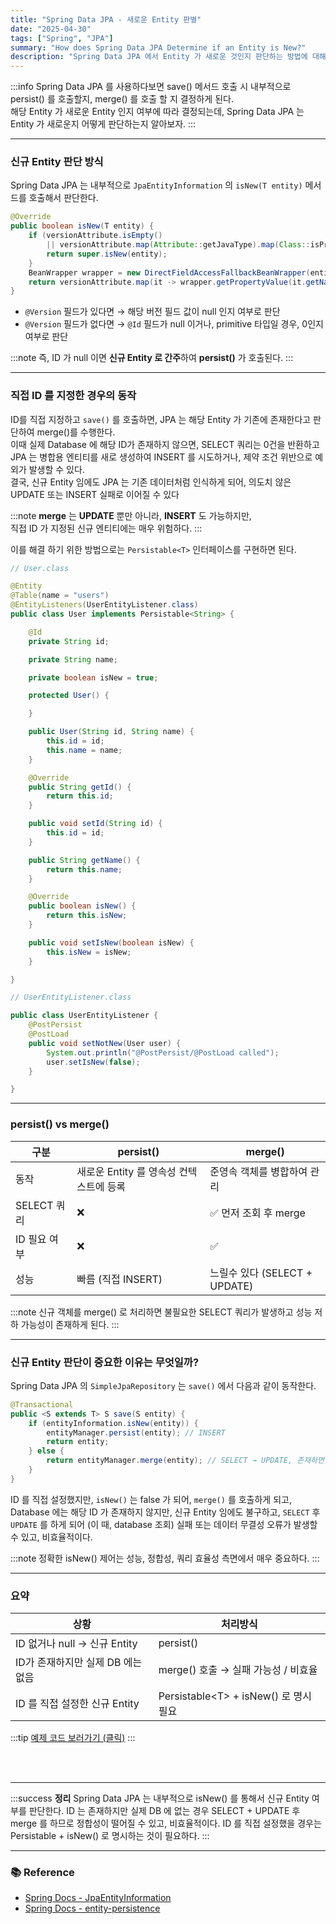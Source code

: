 ```yaml
---
title: "Spring Data JPA - 새로운 Entity 판별"
date: "2025-04-30"
tags: ["Spring", "JPA"]
summary: "How does Spring Data JPA Determine if an Entity is New?"
description: "Spring Data JPA 에서 Entity 가 새로운 것인지 판단하는 방법에 대해서 알아보자."
---
```


:::info
Spring Data JPA 를 사용하다보면 save() 메서드 호출 시 내부적으로 persist() 를 호출할지, merge() 를 호출 할 지 결정하게 된다. <br/>
해당 Entity 가 새로운 Entity 인지 여부에 따라 결정되는데, Spring Data JPA 는 Entity 가 새로운지 어떻게 판단하는지 알아보자.
:::

---

### 신규 Entity 판단 방식

Spring Data JPA 는 내부적으로 `JpaEntityInformation` 의 `isNew(T entity)` 메서드를 호출해서 판단한다.

```java
@Override
public boolean isNew(T entity) {
    if (versionAttribute.isEmpty()
        || versionAttribute.map(Attribute::getJavaType).map(Class::isPrimitive).orElse(false)) {
        return super.isNew(entity);
    }
    BeanWrapper wrapper = new DirectFieldAccessFallbackBeanWrapper(entity);
    return versionAttribute.map(it -> wrapper.getPropertyValue(it.getName()) == null).orElse(true);
}
```

* `@Version` 필드가 있다면 → 해당 버전 필드 값이 null 인지 여부로 판단
* `@Version` 필드가 없다면 → `@Id` 필드가 null 이거나, primitive 타입일 경우, 0인지 여부로 판단

:::note
즉, ID 가 null 이면 **신규 Entity 로 간주**하여 **persist()** 가 호출된다.
:::

---

### 직접 ID 를 지정한 경우의 동작

ID를 직접 지정하고 `save()` 를 호출하면, JPA 는 해당 Entity 가 기존에 존재한다고 판단하여 merge()를 수행한다. <br />
이때 실제 Database 에 해당 ID가 존재하지 않으면, <BlueText> SELECT 쿼리는 0건을 반환하고 </BlueText> <br />
JPA 는 병합용 엔티티를 새로 생성하여 INSERT 를 시도하거나, 제약 조건 위반으로 예외가 발생할 수 있다. <br />
<RedText> 결국, 신규 Entity 임에도 JPA 는 기존 데이터처럼 인식하게 되어, 의도치 않은 UPDATE 또는 INSERT 실패로 이어질 수 있다 </RedText>


:::note
**merge** 는 **UPDATE** 뿐만 아니라, **INSERT** 도 가능하지만, <br />
직접 ID 가 지정된 신규 엔티티에는 매우 위험하다.
:::

이를 해결 하기 위한 방법으로는 `Persistable<T>` 인터페이스를 구현하면 된다.

```java
// User.class

@Entity
@Table(name = "users")
@EntityListeners(UserEntityListener.class)
public class User implements Persistable<String> {

	@Id
	private String id;

	private String name;

	private boolean isNew = true;

	protected User() {

	}

	public User(String id, String name) {
		this.id = id;
		this.name = name;
	}

	@Override
	public String getId() {
		return this.id;
	}

	public void setId(String id) {
		this.id = id;
	}

	public String getName() {
		return this.name;
	}

	@Override
	public boolean isNew() {
		return this.isNew;
	}

	public void setIsNew(boolean isNew) {
		this.isNew = isNew;
	}

}

// UserEntityListener.class

public class UserEntityListener {
	@PostPersist
	@PostLoad
	public void setNotNew(User user) {
		System.out.println("@PostPersist/@PostLoad called");
		user.setIsNew(false);
	}

}
```

---

### persist() vs merge()

|구분|persist()|merge()|
|--|--|--|
|동작|새로운 Entity 를 영속성 컨텍스트에 등록|준영속 객체를 병합하여 관리|
|SELECT 쿼리|❌|✅ 먼저 조회 후 merge|
|ID 필요 여부|❌|✅|
|성능|빠름 (직접 INSERT)|느릴수 있다 (SELECT + UPDATE)|

:::note
신규 객체를 merge() 로 처리하면 불필요한 SELECT 쿼리가 발생하고 성능 저하 가능성이 존재하게 된다.
:::

---

### 신규 Entity 판단이 중요한 이유는 무엇일까?

Spring Data JPA 의 `SimpleJpaRepository` 는 `save()` 에서 다음과 같이 동작한다.

```java
@Transactional
public <S extends T> S save(S entity) {
    if (entityInformation.isNew(entity)) {
        entityManager.persist(entity); // INSERT
        return entity;
    } else {
        return entityManager.merge(entity); // SELECT → UPDATE, 존재하면 UPDATE 없으면 INSERT 가능성 있음
    }
}
```

ID 를 직접 설정했지만, `isNew()` 는 false 가 되어, `merge()` 를 호출하게 되고, <br />
Database 에는 해당 ID 가 존재하지 않지만, 신규 Entity 임에도 불구하고, `SELECT` 후 `UPDATE` 를 하게 되어 (이 때, database 조회) 실패 또는 데이터 무결성 오류가 발생할 수 있고, 비효율적이다.


:::note
정확한 isNew() 제어는 성능, 정합성, 쿼리 효율성 측면에서 매우 중요하다.
:::

---

### 요약

|상황| 처리방식                                     |
|--|------------------------------------------|
|ID 없거나 null → 신규 Entity | persist()                                |
|ID가 존재하지만 실제 DB 에는 없음 | merge() 호출 → 실패 가능성 / 비효율                |
|ID 를 직접 설정한 신규 Entity| Persistable&#60;T&#62; + isNew() 로 명시 필요 |


:::tip
<a href="https://github.com/eottabom/let-me-code/tree/main/src/main/java/com/eottabom/letmecode/example/_01_jpa_entity">예제 코드 보러가기 (클릭)</a>
:::

<br/><br/>

---

:::success
<b>정리</b>
Spring Data JPA 는 내부적으로 isNew() 를 통해서 신규 Entity 여부를 판단한다.
ID 는 존재하지만 실제 DB 에 없는 경우 SELECT + UPDATE 후 merge 를 하므로 정합성이 떨어질 수 있고, 비효율적이다.
ID 를 직접 설정했을 경우는 Persistable + isNew() 로 명시하는 것이 필요하다.
:::


---

### 📚 Reference

* [Spring Docs - JpaEntityInformation](https://docs.spring.io/spring-data/jpa/docs/current/api/org/springframework/data/jpa/repository/support/JpaEntityInformation.html)
* [Spring Docs - entity-persistence](https://docs.spring.io/spring-data/jpa/reference/jpa/entity-persistence.html)

<br/><br/>
